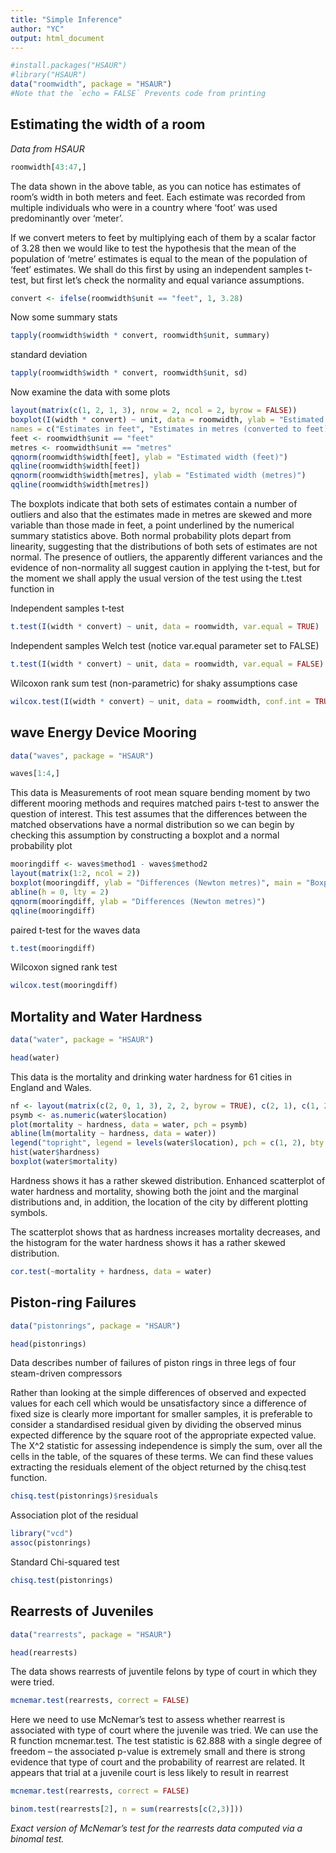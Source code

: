 ```yaml
---
title: "Simple Inference"
author: "YC"
output: html_document
---
```



```r
#install.packages("HSAUR")
#library("HSAUR")
data("roomwidth", package = "HSAUR")
#Note that the `echo = FALSE` Prevents code from printing
```

## Estimating the width of a room
*Data from HSAUR*

```r
roomwidth[43:47,]
```

The data shown in the above table, as you can notice has estimates of room's width in both meters and feet. Each estimate was recorded from multiple individuals who were in a country where 'foot' was used predominantly over 'meter'.

If we convert meters to feet by multiplying each of them by a scalar factor of 3.28 then we would like to test the hypothesis that the mean of the population of ‘metre’ estimates is equal to the mean of the population of ‘feet’ estimates. We shall do this first by using an independent samples t-test, but first let's check the normality and equal variance assumptions.

```r
convert <- ifelse(roomwidth$unit == "feet", 1, 3.28)
```

Now some summary stats
```r
tapply(roomwidth$width * convert, roomwidth$unit, summary)
```

standard deviation
```r
tapply(roomwidth$width * convert, roomwidth$unit, sd)
```

Now examine the data with some plots
```r
layout(matrix(c(1, 2, 1, 3), nrow = 2, ncol = 2, byrow = FALSE))
boxplot(I(width * convert) ~ unit, data = roomwidth, ylab = "Estimated width (feet)", varwidth = TRUE,
names = c("Estimates in feet", "Estimates in metres (converted to feet)"))
feet <- roomwidth$unit == "feet"
metres <- roomwidth$unit == "metres"
qqnorm(roomwidth$width[feet], ylab = "Estimated width (feet)")
qqline(roomwidth$width[feet])
qqnorm(roomwidth$width[metres], ylab = "Estimated width (metres)")
qqline(roomwidth$width[metres])
```

The boxplots indicate that both sets of estimates contain a number of outliers and also that the estimates made
in metres are skewed and more variable than those made in feet, a point underlined by the numerical summary statistics above. Both normal probability plots depart from linearity, suggesting that the distributions of both sets of estimates are not normal. The presence of outliers, the apparently different variances and the evidence of non-normality all suggest caution in applying the t-test, but for the moment we shall apply the usual version of the test using the t.test function in 

Independent samples t-test
```r
t.test(I(width * convert) ~ unit, data = roomwidth, var.equal = TRUE)
```

Independent samples Welch test (notice var.equal parameter set to FALSE)
```r
t.test(I(width * convert) ~ unit, data = roomwidth, var.equal = FALSE)
```

Wilcoxon rank sum test (non-parametric) for shaky assumptions case

```r
wilcox.test(I(width * convert) ~ unit, data = roomwidth, conf.int = TRUE)
```


## wave Energy Device Mooring
```r
data("waves", package = "HSAUR")
```
```r
waves[1:4,]
```
This data is Measurements of root mean square bending moment by two different mooring methods and requires matched pairs t-test to answer the question of interest. This test assumes that the differences between the matched observations
have a normal distribution so we can begin by checking this assumption by
constructing a boxplot and a normal probability plot

```r
mooringdiff <- waves$method1 - waves$method2
layout(matrix(1:2, ncol = 2))
boxplot(mooringdiff, ylab = "Differences (Newton metres)", main = "Boxplot")
abline(h = 0, lty = 2)
qqnorm(mooringdiff, ylab = "Differences (Newton metres)")
qqline(mooringdiff)
```

paired t-test for the waves data
```r
t.test(mooringdiff)
```

Wilcoxon signed rank test
```r
wilcox.test(mooringdiff)
```



## Mortality and Water Hardness
```r
data("water", package = "HSAUR")
```
```r
head(water)
```

This data is the mortality and drinking water hardness for 61 cities in England and Wales.

```r
nf <- layout(matrix(c(2, 0, 1, 3), 2, 2, byrow = TRUE), c(2, 1), c(1, 2), TRUE)
psymb <- as.numeric(water$location)
plot(mortality ~ hardness, data = water, pch = psymb)
abline(lm(mortality ~ hardness, data = water))
legend("topright", legend = levels(water$location), pch = c(1, 2), bty = "n")
hist(water$hardness)
boxplot(water$mortality)
```

Hardness shows it has a rather skewed distribution.
Enhanced scatterplot of water hardness and mortality, showing both the joint and the marginal distributions and, in addition, the location of the city by different plotting symbols.

The scatterplot shows that as hardness increases mortality decreases, and the histogram for the water hardness shows it has a rather skewed distribution.

```r
cor.test(~mortality + hardness, data = water)
```




## Piston-ring Failures
```r
data("pistonrings", package = "HSAUR")
```
```r
head(pistonrings)
```
Data describes number of failures of piston rings in three legs of four steam-driven compressors

Rather than looking at the simple differences of observed and expected values for each cell which would be unsatisfactory since a difference of fixed size is clearly more important for smaller samples, it is preferable to consider a standardised residual given by dividing the observed minus expected difference by the square root of the appropriate expected value. The X^2 statistic for
assessing independence is simply the sum, over all the cells in the table, of the squares of these terms. We can find these values extracting the residuals element of the object returned by the chisq.test function.

```r
chisq.test(pistonrings)$residuals
```

Association plot of the residual
```r
library("vcd")
assoc(pistonrings)
```

Standard Chi-squared test
```r
chisq.test(pistonrings)
```



## Rearrests of Juveniles
```r
data("rearrests", package = "HSAUR")
```
```r
head(rearrests)
```

The data shows rearrests of juventile felons by type of court in which they were tried.

```r
mcnemar.test(rearrests, correct = FALSE)
```

Here we need to use McNemar’s test to assess whether rearrest is associated with type of court where the juvenile was tried. We can use the R function mcnemar.test. The test statistic is 62.888 with a single degree of freedom – the associated p-value is extremely small and there is strong evidence that type of court and the probability of rearrest are related. It appears that trial at a juvenile court is less likely to result in rearrest

```r
mcnemar.test(rearrests, correct = FALSE)
```
```r
binom.test(rearrests[2], n = sum(rearrests[c(2,3)]))
```

*Exact version of McNemar’s test for the rearrests data computed via a binomal test.*


